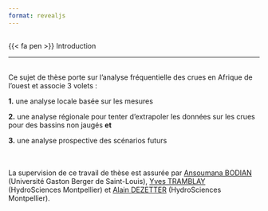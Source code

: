 ```yaml
---
format: revealjs
---
```


## {#introduction data-menu-title="Introduction"}

[{{< fa pen >}} Introduction]{.slide-title}

<hr>

::: {.body-text}

<br>
Ce sujet de thèse porte sur l'analyse fréquentielle des crues en Afrique de l'ouest et  associe 3 volets :

:::

::: {.body-text}
**1.** une analyse locale basée sur les mesures

**2.** une analyse régionale pour tenter d'extrapoler les données sur les crues pour des bassins non jaugés **et**

**3.** une analyse prospective des scénarios futurs
:::

::: {.body-text}
<br><br>
La supervision de ce travail de thèse est assurée par [Ansoumana BODIAN](https://www.researchgate.net/profile/Ansoumana-Bodian){target="_blank"} (Université Gaston Berger de Saint-Louis),  [Yves TRAMBLAY](https://www.researchgate.net/profile/Yves-Tramblay){target="_blank"} (HydroSciences Montpellier) et [Alain DEZETTER](https://www.researchgate.net/profile/Alain-Dezetter){target="_blank"} (HydroSciences Montpellier).
:::